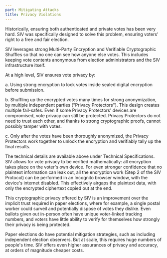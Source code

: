```yaml
---
part: Mitigating Attacks
title: Privacy Violations
---
```


Historically, ensuring both authenticated and private votes has been very hard. SIV was specifically designed to solve this problem, ensuring voters' right to a free and fair election.

SIV leverages strong Multi-Party Encryption and Verifiable Cryptographic Shuffles so that no one can see how anyone else votes. This includes keeping vote contents anonymous from election administrators and the SIV infrastructure itself.

At a high level, SIV ensures vote privacy by:

<div style={{ marginLeft: 30}}>
a. Using strong encryption to lock votes inside sealed digital encryption before submission.

b. Shuffling up the encrypted votes many times for strong anonymization, by multiple independent parties ("Privacy Protectors"). This design creates multiple fail-safes. Even if some Privacy Protectors' devices are compromised, vote privacy can still be protected. Privacy Protectors do not need to trust each other, and thanks to strong cryptographic proofs, cannot possibly tamper with votes.

c. Only after the votes have been thoroughly anonymized, the Privacy Protectors work together to unlock the encryption and verifiably tally up the final results.

</div>

The technical details are available above under Technical Specifications. SIV allows for vote privacy to be verified mathematically: all encryption takes place on the voter's own device. For even stronger confidence that no plaintext information can leak out, all the encryption work (Step 2 of the SIV Protocol) can be performed in an Incognito browser window, with the device's internet disabled. This effectively airgaps the plaintext data, with only the encrypted ciphertext copied out at the end.

This cryptographic privacy offered by SIV is an improvement over the implicit trust required in paper elections, where for example, a single postal worker could surveil and potentially dispose of votes they dislike. Even ballots given out in-person often have unique voter-linked tracking numbers, and voters have little ability to verify for themselves how strongly their privacy is being protected.

Paper elections do have potential mitigation strategies, such as including independent election observers. But at scale, this requires huge numbers of people's time. SIV offers even higher assurances of privacy and accuracy, at orders of magnitude cheaper costs.
